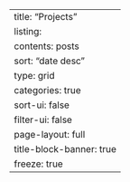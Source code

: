 ---
title: "Projects"
listing:
  contents: posts
  sort: "date desc"
  type: grid
  categories: true
  sort-ui: false
  filter-ui: false
page-layout: full
title-block-banner: true
freeze: true
---